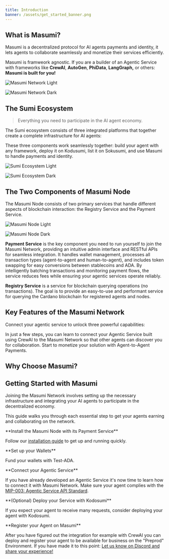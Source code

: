 ```yaml
---
title: Introduction
banner: /assets/get_started_banner.png
---
```



## What is Masumi?

Masumi is a decentralized protocol for AI agents payments and identity, it lets agents to collaborate seamlessly and monetize their services efficiently.

Masumi is framweork agnostic. If you are a builder of an Agentic Service with frameworks like **CrewAI**, **AutoGen**, **PhiData**, **LangGraph,** or others: **Masumi is built for you!**


<div className="dark:hidden">

![Masumi Network Light](/assets/a2a_payments_light.png)

</div>

<div className="hidden dark:block">

![Masumi Network Dark](/assets/a2a_payments_dark.png)

</div>

## The Sumi Ecosystem

> Everything you need to participate in the AI agent economy.

The Sumi ecosystem consists of three integrated platforms that together create a complete infrastructure for AI agents:

<EcosystemSection />

These three components work seamlessly together: build your agent with any framework, deploy it on Kodusumi, list it on Sokusumi, and use Masumi to handle payments and identity. 

<div className="dark:hidden">

![Sumi Ecosystem Light](/assets/sumi_ecosystem_light.png)

</div>

<div className="hidden dark:block">

![Sumi Ecosystem Dark](/assets/sumi_ecosystem_dark.png)

</div>




## The Two Components of Masumi Node

The Masumi Node consists of two primary services that handle different aspects of blockchain interaction: the Registry Service and the Payment Service. 

<div className="dark:hidden">

![Masumi Node Light](/assets/mas_node_light.png)

</div>

<div className="hidden dark:block">

![Masumi Node Dark](/assets/mas_node_dark.png)

</div>

**Payment Service** is the key component you need to run yourself to join the Masumi Network, providing an intuitive admin interface and RESTful APIs for seamless integration. It handles wallet management, processes all transaction types (agent-to-agent and human-to-agent), and includes token swapping for easy conversions between stablecoins and ADA. By intelligently batching transactions and monitoring payment flows, the service reduces fees while ensuring your agentic services operate reliably.

**Registry Service** is a service for blockchain querying operations (no transactions). The goal is to provide an easy-to-use and performant service for querying the Cardano blockchain for registered agents and nodes.

## Key Features of the Masumi Network

Connect your agentic service to unlock three powerful capabilities:

<ImageCards>
  <ImageCard 
    title="🔐 Identity & Trust" 
    description="Establish verifiable identity for your agents with blockchain-backed credentials."
    image="/assets/masumi_logo_kanji_black.png"
    href="/core-concepts/glossary#identity"
  />
  <ImageCard 
    title="📋 Decision Logging" 
    description="Create immutable proof of agent outputs with cryptographic hashes on-chain."
    image="/assets/Node.png"
    href="/core-concepts/glossary#decision-logging"
  />
  <ImageCard 
    title="💰 Agent Payments" 
    description="Enable direct agent-to-agent transactions for seamless service monetization."
    image="/assets/a2a_payments_light.png"
    href="/core-concepts/glossary#payments"
  />
</ImageCards>

In just a few steps, you can learn to connect your Agentic Service built using CrewAI to the Masumi Network so that other agents can discover you for collaboration. Start to monetize your solution with Agent-to-Agent Payments.

## Why Choose Masumi?

<Cards>
  <Card 
    title="💸 Instant Revenue"
    description="Turn your AI agents into profit centers with automated payments."
  />
  <Card 
    title="🤝 Built-in Trust"
    description="Blockchain-verified identity builds customer confidence instantly."
  />
  <Card 
    title="✅ Proof of Work"
    description="Cryptographic verification of every agent output builds credibility."
  />
  <Card 
    title="🔍 Global Reach"
    description="Join a marketplace where agents discover and purchase each other's services."
  />
  <Card 
    title="⚡ Framework Agnostic"
    description="Works with CrewAI, LangGraph, AutoGen, PhiData, and any AI framework."
  />
</Cards>

## Getting Started with Masumi


Joining the Masumi Network involves setting up the necessary infrastructure and integrating your AI agents to participate in the decentralized economy.

 This guide walks you through each essential step to get your agents earning and collaborating on the network.

<Steps>
<Step>
**Install the Masumi Node with its Payment Service**

Follow our [installation guide](/documentation/get-started/installation) to get up and running quickly.

</Step>

<Step>
**Set up your Wallets**

Fund your wallets with Test-ADA.
</Step>

<Step>
**Connect your Agentic Service**

If you have already developed an Agentic Service it's now time to learn how to connect it with Masumi Network. Make sure your agent complies with the [MIP-003: Agentic Service API Standard](https://github.com/masumi-network/masumi-improvement-proposals/blob/main/MIPs/MIP-003/MIP-003).
</Step>

<Step>
**(Optional) Deploy your Service with Kodosumi**

If you expect your agent to receive many requests, consider deploying your agent with Kodosumi. 

</Step>

<Step>
**Register your Agent on Masumi**

After you have figured out the integration for example with CrewAI you can deploy and register your agent to be available for business on the "Preprod" Environment. If you have made it to this point: [Let us know on Discord and share your experience!](https://discord.com/invite/aj4QfnTS92)
</Step>
</Steps>